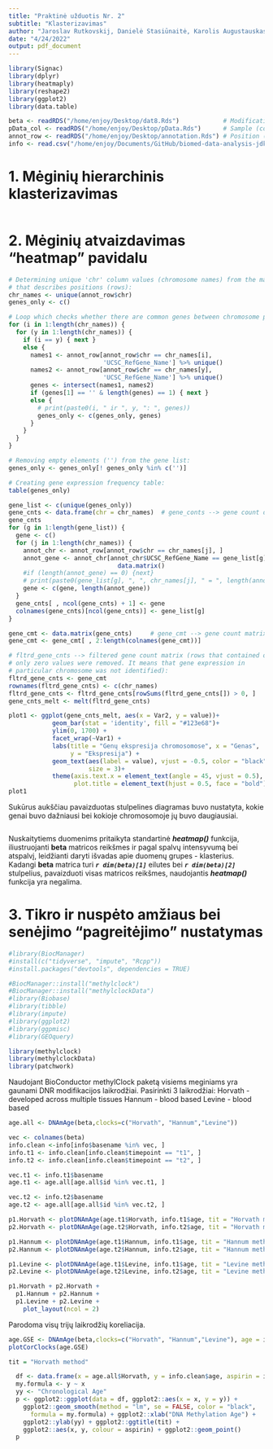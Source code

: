 ```yaml
---
title: "Praktinė užduotis Nr. 2"
subtitle: "Klasterizavimas"
author: "Jaroslav Rutkovskij, Danielė Stasiūnaitė, Karolis Augustauskas (JDK)"
date: "4/24/2022"
output: pdf_document
---
```


```r
library(Signac)
library(dplyr)
library(heatmaply)
library(reshape2)
library(ggplot2)
library(data.table)
```

```r
beta <- readRDS("/home/enjoy/Desktop/dat8.Rds")            # Modification value matrix
pData_col <- readRDS("/home/enjoy/Desktop/pData.Rds")      # Sample (column) matrix
annot_row <- readRDS("/home/enjoy/Desktop/annotation.Rds") # Position (row) matrix
info <- read.csv("/home/enjoy/Documents/GitHub/biomed-data-analysis-jdk/data.csv")
```

# 1. Mėginių hierarchinis klasterizavimas

```r
```

# 2. Mėginių atvaizdavimas "heatmap" pavidalu

```r
# Determining unique 'chr' column values (chromosome names) from the matrix
# that describes positions (rows):
chr_names <- unique(annot_row$chr)     
genes_only <- c()

# Loop which checks whether there are common genes between chromosome pairs:
for (i in 1:length(chr_names)) {
  for (y in 1:length(chr_names)) {
    if (i == y) { next }
    else {
      names1 <- annot_row[annot_row$chr == chr_names[i],
                          'UCSC_RefGene_Name'] %>% unique()
      names2 <- annot_row[annot_row$chr == chr_names[y],
                          'UCSC_RefGene_Name'] %>% unique()
      genes <- intersect(names1, names2)
      if (genes[1] == '' & length(genes) == 1) { next }
      else {
        # print(paste0(i, " ir ", y, ": ", genes))
        genes_only <- c(genes_only, genes)
      }
    }
  }
}
```

```r
# Removing empty elements ('') from the gene list:
genes_only <- genes_only[! genes_only %in% c('')]

# Creating gene expression frequency table:
table(genes_only)

gene_list <- c(unique(genes_only))
gene_cnts <- data.frame(chr = chr_names)  # gene_conts --> gene count dataframe
gene_cnts
for (g in 1:length(gene_list)) {
  gene <- c()
  for (j in 1:length(chr_names)) {
    annot_chr <- annot_row[annot_row$chr == chr_names[j], ]
    annot_gene <- annot_chr[annot_chr$UCSC_RefGene_Name == gene_list[g], ] %>% 
                              data.matrix()
    #if (length(annot_gene) == 0) {next}
    # print(paste0(gene_list[g], ", ", chr_names[j], " = ", length(annot_gene)))
    gene <- c(gene, length(annot_gene))
  }
  gene_cnts[ , ncol(gene_cnts) + 1] <- gene
  colnames(gene_cnts)[ncol(gene_cnts)] <- gene_list[g]
}
```

```r
gene_cmt <- data.matrix(gene_cnts)     # gene_cmt --> gene count matrix
gene_cmt <- gene_cmt[ , 2:length(colnames(gene_cmt))]

# fltrd_gene_cnts --> filtered gene count matrix (rows that contained only
# only zero values were removed. It means that gene expression in
# particular chromosome was not identified):
fltrd_gene_cnts <- gene_cmt
rownames(fltrd_gene_cnts) <- c(chr_names)
fltrd_gene_cnts <- fltrd_gene_cnts[rowSums(fltrd_gene_cnts[]) > 0, ]
gene_cnts_melt <- melt(fltrd_gene_cnts)

plot1 <- ggplot(gene_cnts_melt, aes(x = Var2, y = value))+
            geom_bar(stat = 'identity', fill = "#123e68")+
            ylim(0, 1700) +
            facet_wrap(~Var1) +
            labs(title = "Genų ekspresija chromosomose", x = "Genas",
                 y = "Ekspresija") +
            geom_text(aes(label = value), vjust = -0.5, color = "black",
                      size = 3)+
            theme(axis.text.x = element_text(angle = 45, vjust = 0.5),
                  plot.title = element_text(hjust = 0.5, face = "bold"))
plot1
```

Sukūrus aukščiau pavaizduotas stulpelines diagramas buvo nustatyta, kokie genai buvo dažniausi bei kokioje chromosomoje jų buvo daugiausiai.

```r

```

Nuskaitytiems duomenims pritaikyta standartinė ***heatmap()*** funkcija, iliustruojanti **beta** matricos reikšmes ir pagal spalvų intensyvumą bei atspalvį, leidžianti daryti išvadas apie duomenų grupes - klasterius.\
Kadangi **beta** matrica turi ***`r dim(beta)[1]`*** eilutes bei ***`r dim(beta)[2]`*** stulpelius, pavaizduoti visas matricos reikšmes, naudojantis ***heatmap()*** funkcija yra negalima.

# 3. Tikro ir nuspėto amžiaus bei senėjimo "pagreitėjimo" nustatymas

```r
#library(BiocManager)
#install(c("tidyverse", "impute", "Rcpp"))
#install.packages("devtools", dependencies = TRUE)

#BiocManager::install("methylclock")
#BiocManager::install("methylclockData")
#library(Biobase)
#library(tibble)
#library(impute)
#library(ggplot2)
#library(ggpmisc)
#library(GEOquery)

library(methylclock)
library(methylclockData)
library(patchwork)

```

Naudojant BioConductor methylClock paketą visiems meginiams yra gaunami DNR modifikacijos laikrodžiai.
Pasirinkti 3 laikrodžiai:
Horvath - developed across multiple tissues
Hannum - blood based
Levine - blood based

```r

age.all <- DNAmAge(beta,clocks=c("Horvath", "Hannum","Levine"))

vec <- colnames(beta)
info.clean <-info[info$basename %in% vec, ]
info.t1 <- info.clean[info.clean$timepoint == "t1", ]
info.t2 <- info.clean[info.clean$timepoint == "t2", ]

vec.t1 <- info.t1$basename
age.t1 <- age.all[age.all$id %in% vec.t1, ]

vec.t2 <- info.t2$basename
age.t2 <- age.all[age.all$id %in% vec.t2, ]

p1.Horvath <- plotDNAmAge(age.t1$Horvath, info.t1$age, tit = "Horvath method ( Time point 1 ) ", aes = c(color="red"))
p2.Horvath <- plotDNAmAge(age.t2$Horvath, info.t2$age, tit = "Horvath method ( Time point 2 ) " )

p1.Hannum <- plotDNAmAge(age.t1$Hannum, info.t1$age, tit = "Hannum method ( Time point 1 ) " )
p2.Hannum <- plotDNAmAge(age.t2$Hannum, info.t2$age, tit = "Hannum method ( Time point 2 ) " )

p1.Levine <- plotDNAmAge(age.t1$Levine, info.t1$age, tit = "Levine method ( Time point 1 ) " )
p2.Levine <- plotDNAmAge(age.t2$Levine, info.t2$age, tit = "Levine method ( Time point 2 ) " )

p1.Horvath + p2.Horvath +
  p1.Hannum + p2.Hannum +
  p1.Levine + p2.Levine +
    plot_layout(ncol = 2)

```

Parodoma visų trijų laikrodžių koreliacija.

```r

age.GSE <- DNAmAge(beta,clocks=c("Horvath", "Hannum","Levine"), age = info.clean$age)
plotCorClocks(age.GSE)

```



```r


tit = "Horvath method"

  df <- data.frame(x = age.all$Horvath, y = info.clean$age, aspirin = info.clean$aspirin)
  my.formula <- y ~ x
  yy <- "Chronological Age"
  p <- ggplot2::ggplot(data = df, ggplot2::aes(x = x, y = y)) + 
    ggplot2::geom_smooth(method = "lm", se = FALSE, color = "black", 
      formula = my.formula) + ggplot2::xlab("DNA Methylation Age") + 
    ggplot2::ylab(yy) + ggplot2::ggtitle(tit) + 
    ggplot2::aes(x, y, colour = aspirin) + ggplot2::geom_point()
  p

```




